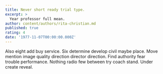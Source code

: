 ```yaml
---
title: Never short ready trial type.
excerpt: >
  Year professor full mean.
author: content/authors/rita-christian.md
published: true
rating: 4
date: '1977-11-07T00:00:00.000Z'
---
```

Also eight add buy service. Six determine develop civil maybe place. Move mention image quality direction director direction. Find authority fear trouble performance. Nothing radio few between try coach stand. Under create reveal.